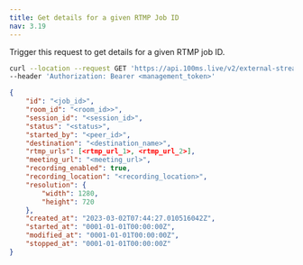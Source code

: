 ```yaml
---
title: Get details for a given RTMP Job ID
nav: 3.19
---
```


Trigger this request to get details for a given RTMP job ID.

<GetRequest title="https://api.100ms.live/v2/external-streams/:job_id" />
<Request id="req-0">

```bash
curl --location --request GET 'https://api.100ms.live/v2/external-streams/<job_id>' \
--header 'Authorization: Bearer <management_token>'
```

</Request>
<ResponseBox id="res-0" status="200 OK">

```json
{
    "id": "<job_id>",
    "room_id": "<room_id>>",
    "session_id": "<session_id>",
    "status": "<status>",
    "started_by": "<peer_id>",
    "destination": "<destination_name>",
    "rtmp_urls": [<rtmp_url_1>, <rtmp_url_2>],
    "meeting_url": "<meeting_url>",
    "recording_enabled": true,
    "recording_location": "<recording_location>",
    "resolution": {
        "width": 1280,
        "height": 720
    },
    "created_at": "2023-03-02T07:44:27.010516042Z",
    "started_at": "0001-01-01T00:00:00Z",
    "modified_at": "0001-01-01T00:00:00Z",
    "stopped_at": "0001-01-01T00:00:00Z"
}
```

</ResponseBox>
